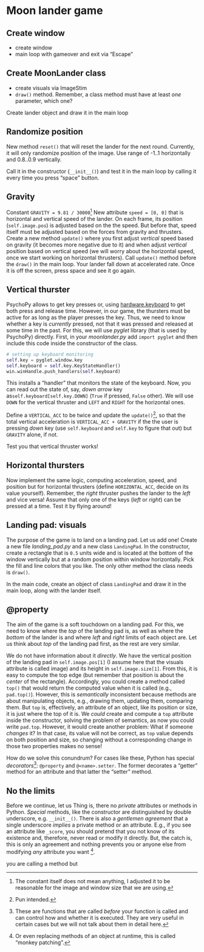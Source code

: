 # Moon lander game {#seminar-02-04}

## Create window

* create window
* main loop with gameover and exit via "Escape"


## Create MoonLander class

* create visuals via ImageStim
* `draw()` method. Remember, a class method must have at least _one_ parameter, which one?

Create lander object and draw it in the main loop


## Randomize position
New method `reset()` that will reset the lander for the next round. Currently, it will only randomize position of the image. Use range of -1..1 horizontally and 0.8..0.9 vertically.

Call it in the constructor (`__init__()`) and test it in the main loop by calling it every time you press "space" button.

## Gravity
Constant `GRAVITY = 9.81 / 30000`^[The constant itself does not mean anything, I adjusted it to be reasonable for the image and window size that we are using.]
New attribute `speed = [0, 0]` that is horizontal and vertical speed of the lander. On each frame, its position (`self.image.pos`) is adjusted based on the the speed. But before that, speed itself must be adjusted based on the forces from gravity and thrusters. Create a new method `update()` where you first adjust _vertical_ speed based on gravity (it becomes more negative due to it) and when adjust _vertical_ position based on vertical speed (we will worry about the horizontal speed, once we start working on horizontal thrusters). Call `update()` method before the `draw()` in the main loop. Your lander fall down at accelerated rate. Once it is off the screen, press space and see it go again.

## Vertical thurster
PsychoPy allows to get key presses or, using [hardware.keyboard](https://www.psychopy.org/api/hardware/keyboard.html) to get both press and release time. However, in our game, the thursters must be active for as long as the player presses the key. Thus, we need to know whether a key is _currently_ pressed, not that it was pressed and released at some time in the past. For this, we will use _pyglet_ library (that is used by PsychoPy)  directly. First, in your _moonlander.py_ add `import pyglet` and then include this code inside the constructor of the class.

```python
# setting up keyboard monitoring
self.key = pyglet.window.key
self.keyboard = self.key.KeyStateHandler()
win.winHandle.push_handlers(self.keyboard)
```

This installs a "handler" that monitors the state of the keyboard. Now, you can read out the state of, say, _down arrow_ key as`self.keyboard[self.key.DOWN]` (`True` if pressed, `False` other). We will use `DOWN` for the vertical thruster and `LEFT` and `RIGHT` for the horizontal ones.

Define a `VERTICAL_ACC` to be twice and update the `update()`^[Pun intended.], so that the total vertical acceleration is `VERTICAL_ACC + GRAVITY` if the the user is pressing _down_ key (use `self.keyboard` and `self.key` to figure that out) but `GRAVITY` alone, if not.

Test you that vertical thruster works!

## Horizontal thursters
Now implement the same logic, computing acceleration, speed, and position but for horizontal thrusters (define `HORIZONTAL_ACC`, decide on its value yourself). Remember, the _right_ thruster pushes the lander to the _left_ and vice versa! Assume that only one of the keys (_left_ or _right_) can be pressed at a time. Test it by flying around!

## Landing pad: visuals
The purpose of the game is to land on a landing pad. Let us add one! Create a new file _landing_pad.py_ and a new class `LandingPad`. In the constructor, create a rectangle that is `0.5` units wide and is located at the bottom of the window vertically but at a random position within window horizontally. Pick the fill and line colors that you like. The only other method the class needs is `draw()`. 

In the main code, create an object of class `LandingPad` and draw it in the main loop, along with the lander itself.

## @property
The aim of the game is a soft touchdown on a landing pad. For this, we need to know where the _top_ of the landing pad is, as well as where the _bottom_ of the lander is and where _left_ and _right_ limits of each object are. Let us think about _top_ of the landing pad first, as the rest are very similar.

We do not have information about it _directly_. We have the vertical position of the landing pad in `self.image.pos[1]` (I assume here that the visuals attribute is called image) and its height in `self.image.size[1]`. From this, it is easy to compute the top edge (but remember that position is about the _center_ of the rectangle). Accordingly, you could create a method called `top()` that would return the computed value when it is called (e.g., `pad.top()`). However, this is _semantically_ inconsistent because methods are about manipulating objects, e.g., drawing them, updating them, comparing them. But `top` is, effectively, an attribute of an object, like its position or size, it is just where the top of it is. We _could_ create and compute a `top` attribute inside the constructor, solving the problem of semantics, as now you could write `pad.top`. However, it would create another problem: What if someone _changes_ it? In that case, its value will not be correct, as `top` value depends on both position and size, so changing without a corresponding change in those two properties makes no sense! 

How do we solve this conundrum? For cases like these, Python has special _decorators_^[These are functions that are called _before_ your function is called and can control how and whether it is executed. They are very useful in certain cases but we will not talk about them in detail here.]: `@property` and `@<name>.setter`. The former decorates a "getter" method for an attribute and that latter the "setter" method.





## No the limits
Before we continue, let us 
Thing is, there no _private_ attributes or methods in Python. _Special_ methods, like the constructor are distinguished by double underscore, e.g. `__init__()`. There is also a _gentlemen agreement_ that a single underscore _implies_ a private method or an attribute. E.g., if you see an attribute like `_score`, you should pretend that you not know of its existence and, therefore, never read or modify it directly. But, the catch is, this is only an agreement and nothing prevents you or anyone else from modifying _any_ attribute you want ^[Or even replacing methods of an object at runtime, this is called "monkey patching".]. 

you are calling a method but 
